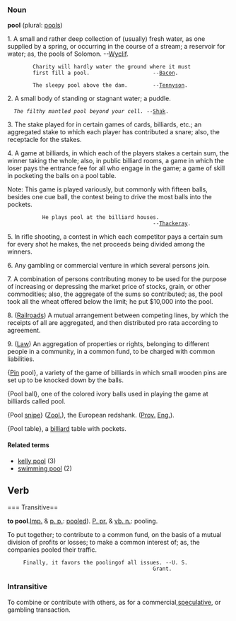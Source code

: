 ===Noun===
'''pool''' (plural: [[pools]])

1. A small and rather deep collection of (usually) fresh water, as one supplied by a spring, or occurring in the course of a stream; a reservoir for water; as, the pools of Solomon. --[[w:Wyclif|Wyclif]].

         Charity will hardly water the ground where it must
         first fill a pool.                    --[[W:Bacon|Bacon]].

         The sleepy pool above the dam.        --[[W:Tennyson|Tennyson]].

2. A small body of standing or stagnant water; a puddle.
   ''The filthy mantled pool beyond your cell.'' --[[W:Shak|Shak]].


3. The stake played for in certain games of cards, billiards, etc.; an aggregated stake to which each player has contributed a snare; also, the receptacle for the stakes.

4. A game at billiards, in which each of the players stakes a  certain sum, the winner taking the whole; also, in public billiard rooms, a game in which the loser pays the entrance fee for all who engage in the game; a game of skill in pocketing the balls on a pool table.

Note: This game is played variously, but commonly with fifteen balls, besides one cue ball, the contest being to drive the most balls into the pockets.

            He plays pool at the billiard houses.
                                               --[[W:Thackeray|Thackeray]].

5. In rifle shooting, a contest in which each competitor pays a certain sum for every shot he makes, the net proceeds being divided among the winners.

6. Any gambling or commercial venture in which several persons join.

7. A combination of persons contributing money to be used for the  purpose of increasing or depressing the market price of stocks, grain, or other commodities; also, the aggregate of the sums so contributed; as, the pool took all the wheat offered below the limit; he put $10,000 into the pool.

8. ([[Railroad]]s) A mutual arrangement between competing lines, by which the receipts of all are aggregated, and then distributed pro rata according to agreement. 

9. ([[Law]]) An aggregation of properties or rights, belonging to different people in a community, in a common fund, to be charged with common liabilities.

{[[Pin]] pool}, a variety of the game of billiards in which small wooden pins are set up to be knocked down by the balls.

{Pool ball}, one of the colored ivory balls used in playing the game at billiards called pool.

{Pool [[snipe]]} ([[Zool.]]), the European redshank. ([[Prov.]] [[Eng.]]).

{Pool table}, a [[billiard]] table with pockets.

====Related terms====
*[[kelly pool]] (3)
*[[swimming pool]] (2)

==Verb==

=== Transitive==

'''to pool'''.[[Imp.]] & [[p. p.]]: [[pooled]]).  [[P. pr.]] & [[vb. n.]]: pooling.

To put together; to contribute to a common fund, on the basis of a mutual division of profits or losses; to make a common interest of; as, the companies pooled their traffic.

      Finally, it favors the poolingof all issues. --U. S.
                                               Grant.
=== Intransitive===

To combine or contribute with others, as for a commercial,[[speculative]], or gambling transaction.